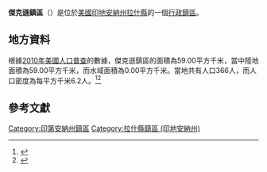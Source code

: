 {{noteTA
|G1=USState
|G2=地名
|G3=Unit
}}
{{Infobox settlement
|official_name            = 傑克遜鎮區
|native_name = Jackson Township
|settlement_type          = [[行政鎮區|行政鎮區]]
|image_skyline            = Jackson Township District 5 School.jpg
|imagesize                = 250px
|image_map                = Map highlighting Jackson Township, Rush County, Indiana.svg
|mapsize                  = 250px
|pushpin_map  =USA Indiana
|pushpin_label = 傑克遜鎮區
|pushpin_label_position   = top
|pushpin_map_caption      = 傑克遜鎮區在印地安納州的位置
|subdivision_type         = [[世界政區索引|國家]]
|subdivision_type1        = [[美国州份|州份]]
|subdivision_type2        = [[印地安納州行政区划|縣]]
|subdivision_name         = [[美国|美国]]
|subdivision_name1        = [[印地安納州|印地安納州]]
|subdivision_name2        = [[拉什縣_(印地安納州)|拉什縣]]
|elevation_ft             = 984
|elevation_m              = 300
|timezone                 = [[北美东部時區|北美东部時區]]
|area_total_km2           = 59.00
|area_land_km2            = 59.00
|area_water_km2           = 0.00
|area_total_sq_mi         = 
|area_land_sq_mi          = 
|area_water_sq_mi         = 
|population_as_of         = [[2010年美國人口普查|2010]]
|population_footnotes     = 
|population_total         = 366
|population_density_km2   = auto
|population_density_sq_mi = auto
|utc_offset               = -5
|coordinates              = {{coord|39|39|52|N|85|28|33|W|type:city_region:US-AL_source:GNS-enwiki|display=inline,title}}
| coor_pinpoint           = 
| coordinates_footnotes   = 
|timezone_DST             = EDT
|utc_offset_DST           = -4
|postal_code_type         = [[美國郵區編號|郵區編號]]
|postal_code              = 
|area_code                = {{link-en|电话区号812|Area code 812|812}}
|blank_name = [[地名信息系统|GNIS ID]]
|blank_info = 453465
}}
'''傑克遜鎮區'''（{{lang-en|Jackson Township}}）是位於[[美國|美國]][[印地安納州|印地安納州]][[拉什縣_(印地安納州)|拉什縣]]的一個[[行政鎮區|行政鎮區]]。

== 地方資料 ==
根據[[2010年美國人口普查|2010年美國人口普查]]的數據，傑克遜鎮區的面積為59.00平方千米，當中陸地面積為59.00平方千米，而水域面積為0.00平方千米。當地共有人口366人，而人口密度為每平方千米6.2人。<ref name="GR8">{{cite web|url=http://factfinder2.census.gov|publisher=[[美国人口调查局|美国人口调查局]]|accessdate=2011-05-14|title=American FactFinder|archive-date=2013-09-11|archive-url=https://web.archive.org/web/20130911234518/http://factfinder2.census.gov/|dead-url=no}}</ref><ref>{{cite web|url=https://www.citypopulation.de/en/usa/indiana/admin/|title=USA: Indiana (Counties and Townships) - City Population|access-date=2020-08-18|archive-date=2020-04-22|archive-url=https://web.archive.org/web/20200422090607/https://www.citypopulation.de/en/usa/indiana/admin/|dead-url=no}}</ref>

== 參考文獻 ==
{{reflist}}

{{拉什縣 (印地安納州)}}

{{DEFAULTSORT:Jackson Township}}
[[Category:印第安納州鎮區|Category:印第安納州鎮區]]
[[Category:拉什縣鎮區_(印地安納州)|Category:拉什縣鎮區 (印地安納州)]]

{{Indiana-geo-stub}}